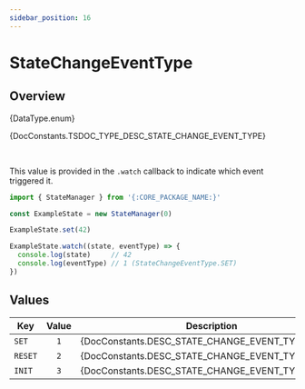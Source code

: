 ```yaml
---
sidebar_position: 16
---
```



# StateChangeEventType

## Overview

<TypeDisplay>{DataType.enum}</TypeDisplay>

<MarkdownWrapper>{DocConstants.TSDOC_TYPE_DESC_STATE_CHANGE_EVENT_TYPE}</MarkdownWrapper>

<br/>

This value is provided in the `.watch` callback to indicate which event triggered it.

```js
import { StateManager } from '{:CORE_PACKAGE_NAME:}'

const ExampleState = new StateManager(0)

ExampleState.set(42)

ExampleState.watch((state, eventType) => {
  console.log(state)     // 42
  console.log(eventType) // 1 (StateChangeEventType.SET)
})
```

## Values

| Key     | Value | Description                                              |
| ------- | :---: | -------------------------------------------------------- |
| `SET`   |  `1`  | {DocConstants.DESC_STATE_CHANGE_EVENT_TYPE_SET} |
| `RESET` |  `2`  | {DocConstants.DESC_STATE_CHANGE_EVENT_TYPE_RESET}     |
| `INIT`  |  `3`  | {DocConstants.DESC_STATE_CHANGE_EVENT_TYPE_INIT}      |
